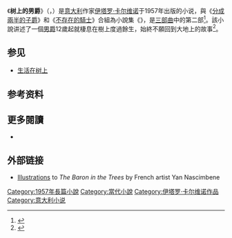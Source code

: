 {{Infobox book
| name          = 树上的男爵
| image         = 
| caption       = 
| alt           = 
| author        = [[伊塔罗·卡尔维诺|伊塔罗·卡尔维诺]]
| title_orig    = Il barone rampante
| language      = [[意大利語|意大利語]]
| genre         = [[小說|小說]]
| pub_date      = 1957
| publisher     = {{link-en|朱利奧·伊諾第|Giulio Einaudi}}
| isbn          = 0156106809
}}
《'''树上的男爵'''》（{{lang-it|Il barone rampante}}，{{lang-en|The Baron in the Trees}}）是[[意大利|意大利]]作家[[伊塔罗·卡尔维诺|伊塔罗·卡尔维诺]]于1957年出版的小说，與《[[分成兩半的子爵|分成兩半的子爵]]》和《[[不存在的騎士|不存在的騎士]]》合組為小說集《{{link-en|我們的祖先|Our Ancestors}}》，是[[三部曲|三部曲]]中的第二部<ref name="MacLaughlin">{{Cite book|title=Italo Calvino|last=MacLaughlin|first=Martin|date=1998|publisher={{link-en|愛丁堡大學出版社|Edinburgh University Press}}|isbn=978-0748607358|oclc=906859213|location=Edinburgh|language=en|page=42–43}}</ref>。該小說讲述了一個[[男爵|男爵]]12歲起就棲息在樹上度過餘生，始終不願回到大地上的故事<ref>{{Cite book|title=《意大利文学名著概览》|last=|first=|publisher=|year=|isbn=|location=|pages=|others=邓婷主编；王建全，陆辛耘，张琳，黄丽媛等编 上海：上海外语教育出版社 2017 第222页}}</ref>。

== 参见 ==
* [[生活在树上|生活在树上]]

== 参考资料 ==
{{Reflist}}

== 更多閱讀 ==

* {{Cite journal|title=Arboreal and Historical Perspectives from Calvino's ''Il barone rampante''|url=https://scholarworks.wm.edu/cgi/viewcontent.cgi?article=1569&context=aspubs|last=Pacini|first=Giulia|journal=Romance Studies|issue=1|doi=10.1179/0263990413z.00000000058|year=2014|volume=32|pages=57–68|issn=0263-9904|access-date=2020-08-04|archive-date=2019-04-28|archive-url=https://web.archive.org/web/20190428223754/https://scholarworks.wm.edu/cgi/viewcontent.cgi?article=1569&context=aspubs|dead-url=no}}

== 外部链接 ==

* [http://www.itsnicethat.com/articles/yan-nascimbene Illustrations] {{Wayback|url=http://www.itsnicethat.com/articles/yan-nascimbene |date=20160304060706 }} to ''The Baron in the Trees'' by French artist Yan Nascimbene

[[Category:1957年長篇小說|Category:1957年長篇小說]]
[[Category:當代小說|Category:當代小說]]
[[Category:伊塔罗·卡尔维诺作品|Category:伊塔罗·卡尔维诺作品]]
[[Category:意大利小说|Category:意大利小说]]